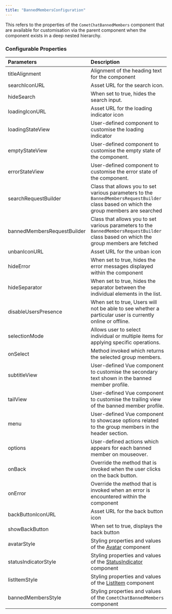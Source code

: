 ```yaml
---
title: "BannedMembersConfiguration"
---
```


This refers to the properties of the `CometChatBannedMembers` component that are available for customisation via the parent component when the component exists in a deep nested hierarchy.

### Configurable Properties

| Parameters                  | Description                                                                                                                              |
| :--------------------------- | :---------------------------------------------------------------------------------------------------------------------------------------- |
| titleAlignment              | Alignment of the heading text for the component                                                                                          |
| searchIconURL               | Asset URL for the search icon.                                                                                                           |
| hideSearch                  | When set to true, hides the search input.                                                                                                |
| loadingIconURL              | Asset URL for the loading indicator icon                                                                                                 |
| loadingStateView            | User-defined component to customise the loading indicator                                                                                |
| emptyStateView              | User-defined component to customise the empty state of the component.                                                                    |
| errorStateView              | User-defined component to customise the error state of the component.                                                                    |
| searchRequestBuilder        | Class that allows you to set various parameters to the `BannedMembersRequestBuilder` class based on which the group members are searched |
| bannedMembersRequestBuilder | Class that allows you to set various parameters to the `BannedMembersRequestBuilder` class based on which the group members are fetched  |
| unbanIconURL                | Asset URL for the unban icon                                                                                                             |
| hideError                   | When set to true, hides the error messages displayed within the component                                                                |
| hideSeparator               | When set to true, hides the separator between the individual elements in the list.                                                       |
| disableUsersPresence        | When set to true, Users will not be able to see whether a particular user is currently online or offline.                                |
| selectionMode               | Allows user to select individual or multiple items for applying specific operations.                                                     |
| onSelect                    | Method invoked which returns the selected group members.                                                                                 |
| subtitleView                | User-defined Vue component to customise the secondary text shown in the banned member profile.                                           |
| tailView                    | User-defined Vue component to customise the trailing view of the banned member profile.                                                  |
| menu                        | User-defined Vue component to showcase options related to the group members in the header section.                                       |
| options                     | User-defined actions which appears for each banned member on mouseover.                                                                  |
| onBack                      | Override the method that is invoked when the user clicks on the back button.                                                             |
| onError                     | Override the method that is invoked when an error is encountered within the component                                                    |
| backButtonIconURL           | Asset URL for the back button icon                                                                                                       |
| showBackButton              | When set to true, displays the back button                                                                                               |
| avatarStyle                 | Styling properties and values of the [Avatar](/web-elements/avatar) component                                                       |
| statusIndicatorStyle        | Styling properties and values of the [StatusIndicator](/web-elements/status-indicator) component                                    |
| listItemStyle               | Styling properties and values of the [ListItem](/web-elements/list-item) component                                                  |
| bannedMembersStyle          | Styling properties and values of the `CometChatBannedMembers` component                                                                  |
